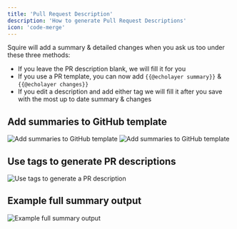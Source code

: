 ```yaml
---
title: 'Pull Request Description'
description: 'How to generate Pull Request Descriptions'
icon: 'code-merge'
---
```


Squire will add a summary & detailed changes when you ask us too under these three methods:
- If you leave the PR description blank, we will fill it for you
- If you use a PR template, you can now add `{{@echolayer summary}}` & `{{@echolayer changes}}`
- If you edit a description and add either tag we will fill it after you save with the most up to date summary & changes

## Add summaries to GitHub template

![Add summaries to GitHub template](/images/add-summaries-to-github-template-1.png)
![Add summaries to GitHub template](/images/add-summaries-to-github-template-2.png)

## Use tags to generate PR descriptions

![Use tags to generate a PR description](/images/use-tags-to-generate-pr-description.gif)

## Example full summary output

![Example full summary output](/images/example-full-summary-output.png)